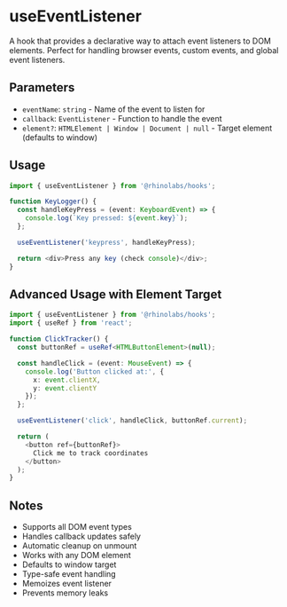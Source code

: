 # useEventListener

A hook that provides a declarative way to attach event listeners to DOM elements. Perfect for handling browser events, custom events, and global event listeners.

## Parameters

- `eventName`: `string` - Name of the event to listen for
- `callback`: `EventListener` - Function to handle the event
- `element?`: `HTMLElement | Window | Document | null` - Target element (defaults to window)

## Usage

```typescript
import { useEventListener } from '@rhinolabs/hooks';

function KeyLogger() {
  const handleKeyPress = (event: KeyboardEvent) => {
    console.log(`Key pressed: ${event.key}`);
  };

  useEventListener('keypress', handleKeyPress);

  return <div>Press any key (check console)</div>;
}
```

## Advanced Usage with Element Target

```typescript
import { useEventListener } from '@rhinolabs/hooks';
import { useRef } from 'react';

function ClickTracker() {
  const buttonRef = useRef<HTMLButtonElement>(null);

  const handleClick = (event: MouseEvent) => {
    console.log('Button clicked at:', {
      x: event.clientX,
      y: event.clientY
    });
  };

  useEventListener('click', handleClick, buttonRef.current);

  return (
    <button ref={buttonRef}>
      Click me to track coordinates
    </button>
  );
}
```

## Notes

- Supports all DOM event types
- Handles callback updates safely
- Automatic cleanup on unmount
- Works with any DOM element
- Defaults to window target
- Type-safe event handling
- Memoizes event listener
- Prevents memory leaks
